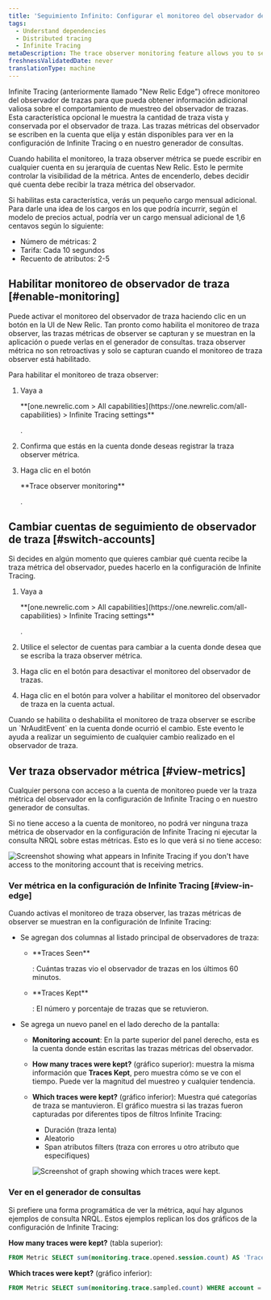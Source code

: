 ```yaml
---
title: 'Seguimiento Infinito: Configurar el monitoreo del observador de trazas'
tags:
  - Understand dependencies
  - Distributed tracing
  - Infinite Tracing
metaDescription: The trace observer monitoring feature allows you to see if New Relic is handling your traces as you expect.
freshnessValidatedDate: never
translationType: machine
---
```


Infinite Tracing (anteriormente llamado "New Relic Edge") ofrece monitoreo del observador de trazas para que pueda obtener información adicional valiosa sobre el comportamiento de muestreo del observador de trazas. Esta característica opcional le muestra la cantidad de traza vista y conservada por el observador de traza. Las trazas métricas del observador se escriben en la cuenta que elija y están disponibles para ver en la configuración de Infinite Tracing o en nuestro generador de consultas.

Cuando habilita el monitoreo, la traza observer métrica se puede escribir en cualquier cuenta en su jerarquía de cuentas New Relic. Esto le permite controlar la visibilidad de la métrica. Antes de encenderlo, debes decidir qué cuenta debe recibir la traza métrica del observador.

<Callout variant="tip">
  Si habilitas esta característica, verás un pequeño cargo mensual adicional. Para darle una idea de los cargos en los que podría incurrir, según el modelo de precios actual, podría ver un cargo mensual adicional de 1,6 centavos según lo siguiente:

  * Número de métricas: 2
  * Tarifa: Cada 10 segundos
  * Recuento de atributos: 2-5
</Callout>

## Habilitar monitoreo de observador de traza [#enable-monitoring]

Puede activar el monitoreo del observador de traza haciendo clic en un botón en la UI de New Relic. Tan pronto como habilita el monitoreo de traza observer, las trazas métricas de observer se capturan y se muestran en la aplicación o puede verlas en el generador de consultas. traza observer métrica no son retroactivas y solo se capturan cuando el monitoreo de traza observer está habilitado.

Para habilitar el monitoreo de traza observer:

1. Vaya a

   <DNT>
     **[one.newrelic.com > All capabilities](https://one.newrelic.com/all-capabilities) > Infinite Tracing settings**
   </DNT>

   .

2. Confirma que estás en la cuenta donde deseas registrar la traza observer métrica.

3. Haga clic en el botón

   <DNT>
     **Trace observer monitoring**
   </DNT>

   .

## Cambiar cuentas de seguimiento de observador de traza [#switch-accounts]

Si decides en algún momento que quieres cambiar qué cuenta recibe la traza métrica del observador, puedes hacerlo en la configuración de Infinite Tracing.

1. Vaya a

   <DNT>
     **[one.newrelic.com > All capabilities](https://one.newrelic.com/all-capabilities) > Infinite Tracing settings**
   </DNT>

   .

2. Utilice el selector de cuentas para cambiar a la cuenta donde desea que se escriba la traza observer métrica.

3. Haga clic en el botón para desactivar el monitoreo del observador de trazas.

4. Haga clic en el botón para volver a habilitar el monitoreo del observador de traza en la cuenta actual.

<Callout variant="tip">
  Cuando se habilita o deshabilita el monitoreo de traza observer se escribe un `NrAuditEvent` en la cuenta donde ocurrió el cambio. Este evento le ayuda a realizar un seguimiento de cualquier cambio realizado en el observador de traza.
</Callout>

## Ver traza observador métrica [#view-metrics]

Cualquier persona con acceso a la cuenta de monitoreo puede ver la traza métrica del observador en la configuración de Infinite Tracing o en nuestro generador de consultas.

Si no tiene acceso a la cuenta de monitoreo, no podrá ver ninguna traza métrica de observador en la configuración de Infinite Tracing ni ejecutar la consulta NRQL sobre estas métricas. Esto es lo que verá si no tiene acceso:

<img
  title="Screenshot showing what appears in Infinite Tracing settings if you don't have access to the monitoring account that is receiving metrics."
  alt="Screenshot showing what appears in Infinite Tracing if you don't have access to the monitoring account that is receiving metrics."
  src="/images/distributed-tracing_screenshot-full_trace-monitoring-toggle.webp"
/>

### Ver métrica en la configuración de Infinite Tracing [#view-in-edge]

Cuando activas el monitoreo de traza observer, las trazas métricas de observer se muestran en la configuración de Infinite Tracing:

* Se agregan dos columnas al listado principal de observadores de traza:

  * <DNT>
      **Traces Seen**
    </DNT>

    : Cuántas trazas vio el observador de trazas en los últimos 60 minutos.

  * <DNT>
      **Traces Kept**
    </DNT>

    : El número y porcentaje de trazas que se retuvieron.

* Se agrega un nuevo panel en el lado derecho de la pantalla:

  * <DNT>**Monitoring account**</DNT>: En la parte superior del panel derecho, esta es la cuenta donde están escritas las trazas métricas del observador.

  * <DNT>**How many traces were kept?**</DNT> (gráfico superior): muestra la misma información que <DNT>**Traces Kept**</DNT>, pero muestra cómo se ve con el tiempo. Puede ver la magnitud del muestreo y cualquier tendencia.

  * <DNT>**Which traces were kept?**</DNT> (gráfico inferior): Muestra qué categorías de traza se mantuvieron. El gráfico muestra si las trazas fueron capturadas por diferentes tipos de filtros Infinite Tracing:

    * Duración (traza lenta)
    * Aleatorio
    * Span atributos filters (traza con errores u otro atributo que especifiques)

    <img
      title="Screenshot of graph showing which traces were kept."
      alt="Screenshot of graph showing which traces were kept."
      src="/images/distributed-tracing_screenshot-crop_how-many-traces-kept.webp"
    />

### Ver en el generador de consultas

Si prefiere una forma programática de ver la métrica, aquí hay algunos ejemplos de consulta NRQL. Estos ejemplos replican los dos gráficos de la configuración de Infinite Tracing:

<DNT>**How many traces were kept?**</DNT> (tabla superior):

```sql
FROM Metric SELECT sum(monitoring.trace.opened.session.count) AS 'Traces seen', sum(monitoring.trace.sampled.count) AS 'Traces kept' WHERE account = INSERT_THE_MONITORING_ACCOUNT_ID TIMESERIES
```

<DNT>**Which traces were kept?**</DNT> (gráfico inferior):

```sql
FROM Metric SELECT sum(monitoring.trace.sampled.count) WHERE account = INSERT_THE_MONITORING_ACCOUNT_ID AND newRelic.traceFilter.type IS NOT NULL FACET newRelic.traceFilter.type LIMIT 3 TIMESERIES
```
